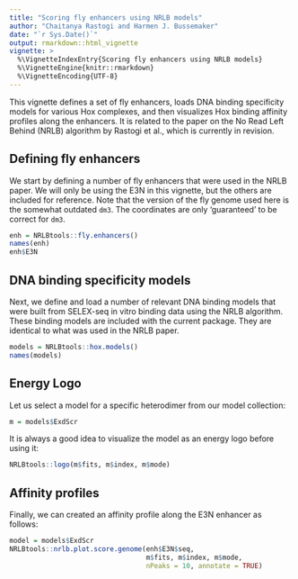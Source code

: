 ```yaml
---
title: "Scoring fly enhancers using NRLB models"
author: "Chaitanya Rastogi and Harmen J. Bussemaker"
date: "`r Sys.Date()`"
output: rmarkdown::html_vignette
vignette: >
  %\VignetteIndexEntry{Scoring fly enhancers using NRLB models}
  %\VignetteEngine{knitr::rmarkdown}
  %\VignetteEncoding{UTF-8}
---
```


This vignette defines a set of fly enhancers, loads DNA binding specificity models for various Hox complexes, and then visualizes Hox binding affinity profiles along the enhancers. It is related to the paper on the No Read Left Behind (NRLB) algorithm by Rastogi et al., which is currently in revision.

## Defining fly enhancers

We start by defining a number of fly enhancers that were used in the NRLB paper. We will only be using the E3N in this vignette, but the others are included for reference. Note that the version of the fly genome used here is the somewhat outdated `dm3`. The coordinates are only 'guaranteed' to be correct for `dm3`.
```r
enh = NRLBtools::fly.enhancers()
names(enh)
enh$E3N
```
## DNA binding specificity models
Next, we define and load a number of relevant DNA binding models that were built from SELEX-seq in vitro binding data using the NRLB algorithm. These binding models are included with the current package. They are identical to what was used in the NRLB paper.
```r
models = NRLBtools::hox.models()
names(models)
```
## Energy Logo
Let us select a model for a specific heterodimer from our model collection:
```r
m = models$ExdScr
```
It is always a good idea to visualize the model as an energy logo before using it:
```r
NRLBtools::logo(m$fits, m$index, m$mode)
```

## Affinity profiles
Finally, we can created an affinity profile along the E3N enhancer as follows:
```r
model = models$ExdScr
NRLBtools::nrlb.plot.score.genome(enh$E3N$seq, 
                                  m$fits, m$index, m$mode, 
                                  nPeaks = 10, annotate = TRUE)
```